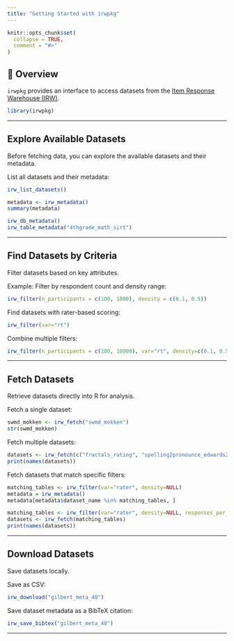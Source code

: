 ```yaml
---
title: "Getting Started with irwpkg"
---
```


```r
knitr::opts_chunk$set(
  collapse = TRUE,
  comment = "#>"
)
```


## 📌 Overview
`irwpkg` provides an interface to access datasets from the [Item Response Warehouse (IRW)](https://datapages.github.io/irw/). 

```r
library(irwpkg)
```

---

## Explore Available Datasets
Before fetching data, you can explore the available datasets and their metadata.

List all datasets and their metadata:
```r
irw_list_datasets()

metadata <- irw_metadata()
summary(metadata)

irw_db_metadata()
irw_table_metadata("4thgrade_math_sirt")
```


---

## Find Datasets by Criteria
Filter datasets based on key attributes.

Example: Filter by respondent count and density range:
```r
irw_filter(n_participants = c(100, 1000), density = c(0.1, 0.5))
```

Find datasets with rater-based scoring:
```r
irw_filter(var="rt")
```

Combine multiple filters:
```r
irw_filter(n_participants = c(100, 10000), var="rt", density=c(0.1, 0.5))
```

---

## Fetch Datasets
Retrieve datasets directly into R for analysis.

Fetch a single dataset:
```r
swmd_mokken <- irw_fetch("swmd_mokken")
str(swmd_mokken)
```

Fetch multiple datasets:
```r
datasets <- irw_fetch(c("fractals_rating", "spelling2pronounce_edwards2023"))
print(names(datasets))
```

Fetch datasets that match specific filters:
```r
matching_tables <- irw_filter(var="rater", density=NULL)
metadata = irw_metadata()
metadata[metadata$dataset_name %in% matching_tables, ] 

matching_tables <- irw_filter(var="rater", density=NULL, responses_per_item = c(0,1000))
datasets <- irw_fetch(matching_tables)
print(names(datasets))
```

---

## Download Datasets
Save datasets locally.

Save as CSV:
```r
irw_download("gilbert_meta_48")
```

Save dataset metadata as a BibTeX citation:
```r
irw_save_bibtex("gilbert_meta_48")
```

---


